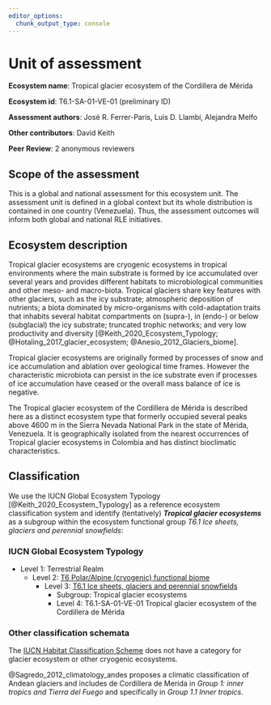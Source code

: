 ```yaml
---
editor_options: 
  chunk_output_type: console
---
```

# Unit of assessment

**Ecosystem name**: Tropical glacier ecosystem of the Cordillera de Mérida

**Ecosystem id**: T6.1-SA-01-VE-01 (preliminary ID)

**Assessment authors**: José R. Ferrer-Paris, Luis D. Llambí, Alejandra Melfo

**Other contributors**: David Keith

**Peer Review**: 2 anonymous reviewers

## Scope of the assessment

This is a global and national assessment for this ecosystem unit. The assessment unit is defined in a global context but its whole distribution is contained in one country (Venezuela). Thus, the assessment outcomes will inform both global and national RLE initiatives.

## Ecosystem description

Tropical glacier ecosystems are cryogenic ecosystems in tropical environments where the main substrate is formed by ice accumulated over several years and provides different habitats to microbiological communities and other meso- and macro-biota. Tropical glaciers share key features with other glaciers, such as the icy substrate; atmospheric deposition of nutrients; a biota dominated by micro-organisms with cold-adaptation traits that inhabits several habitat compartments on (supra-), in (endo-) or below (subglacial) the icy substrate; truncated trophic networks; and very low productivity and diversity [@Keith_2020_Ecosystem_Typology; @Hotaling_2017_glacier_ecosystem; @Anesio_2012_Glaciers_biome]. 


Tropical glacier ecosystems are originally formed by processes of snow and ice accumulation and ablation over geological time frames. However the characteristic microbiota can persist in the ice substrate even if processes of ice accumulation have ceased or the overall mass balance of ice is negative.

The Tropical glacier ecosystem of the Cordillera de Mérida is described here as a distinct ecosystem type that formerly occupied several peaks above 4600 m in the Sierra Nevada National Park in the state of Mérida, Venezuela. It is geographically isolated from the nearest occurrences of Tropical glacier ecosystems in Colombia and has distinct bioclimatic characteristics.

## Classification

We use the IUCN Global Ecosystem Typology [@Keith_2020_Ecosystem_Typology] as a reference ecosystem classification system and identify (tentatively) ***Tropical glacier ecosystems*** as a subgroup within the ecosystem functional group _T6.1 Ice sheets, glaciers and perennial snowfields_:

### IUCN Global Ecosystem Typology

- Level 1: Terrestrial Realm
  - Level 2: [T6 Polar/Alpine (cryogenic) functional biome](https://global-ecosystems.org/explore/biomes/T6){target="IUCN"}
    - Level 3: [T6.1 Ice sheets, glaciers and perennial snowfields](https://global-ecosystems.org/explore/groups/T6.1){target="IUCN"}
      - Subgroup: Tropical glacier ecosystems
      - Level 4: T6.1-SA-01-VE-01 Tropical glacier ecosystem of the Cordillera de Mérida


### Other classification schemata

The [IUCN Habitat Classification Scheme](https://www.iucnredlist.org/resources/habitat-classification-scheme){target="IUCN"} does not have a category for glacier ecosystem or other cryogenic ecosystems.

@Sagredo_2012_climatology_andes proposes a climatic classification of Andean glaciers and includes de Cordillera de Merida in *Group 1: inner tropics and Tierra del Fuego* and specifically in *Group 1.1 Inner tropics*.
